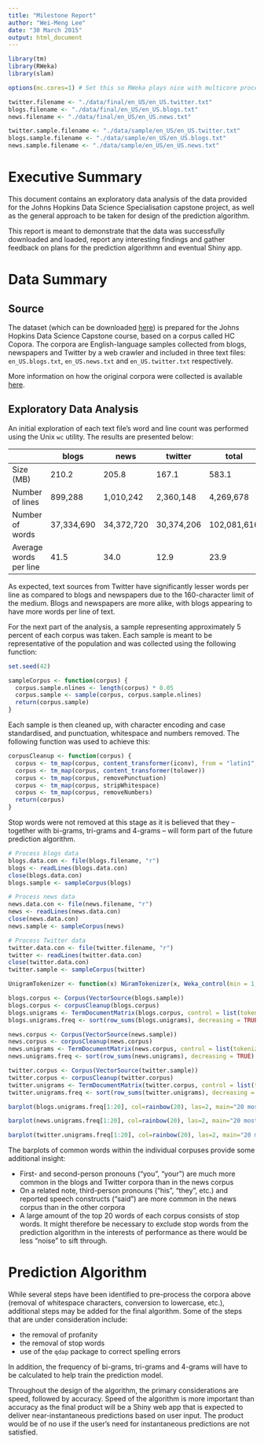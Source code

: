 ```yaml
---
title: "Milestone Report"
author: "Wei-Meng Lee"
date: "30 March 2015"
output: html_document
---
```


```r
library(tm)
library(RWeka)
library(slam)

options(mc.cores=1) # Set this so RWeka plays nice with multicore processors

twitter.filename <- "./data/final/en_US/en_US.twitter.txt"
blogs.filename <- "./data/final/en_US/en_US.blogs.txt"
news.filename <- "./data/final/en_US/en_US.news.txt"

twitter.sample.filename <- "./data/sample/en_US/en_US.twitter.txt"
blogs.sample.filename <- "./data/sample/en_US/en_US.blogs.txt"
news.sample.filename <- "./data/sample/en_US/en_US.news.txt"
```
# Executive Summary

This document contains an exploratory data analysis of the data provided for
the Johns Hopkins Data Science Specialisation capstone project, as well as the
general approach to be taken for design of the prediction algorithm. 

This report is meant to demonstrate that the data was successfully downloaded
and loaded, report any interesting findings and gather feedback on plans for the
prediction algorithmn and eventual Shiny app.

# Data Summary

## Source

The dataset (which can be downloaded [here](https://d396qusza40orc.cloudfront.net/dsscapstone/dataset/Coursera-SwiftKey.zip)) 
is prepared for the Johns Hopkins Data Science Capstone course, based on a 
corpus called HC Copora. The corpora are English-language samples collected 
from blogs, newspapers and Twitter by a web crawler and included in three text
files: `en_US.blogs.txt`, `en_US.news.txt` and `en_US.twitter.txt` respectively. 

More information on how the original corpora were collected is available [here](http://www.corpora.heliohost.org/aboutcorpus.html).

## Exploratory Data Analysis

An initial exploration of each text file's word and line count was performed 
using the Unix `wc` utility. The results are presented below:

|                        | blogs      | news       | twitter    | total       |
|------------------------|------------|------------|------------|-------------|
| Size (MB)              | 210.2      | 205.8      | 167.1      | 583.1       |
| Number of lines        | 899,288    | 1,010,242  | 2,360,148  | 4,269,678   |
| Number of words        | 37,334,690 | 34,372,720 | 30,374,206 | 102,081,616 |
| Average words per line | 41.5       | 34.0       | 12.9       | 23.9        |

As expected, text sources from Twitter have significantly lesser words per line
as compared to blogs and newspapers due to the 160-character limit of the 
medium. Blogs and newspapers are more alike, with blogs appearing to have more 
words per line of text.

For the next part of the analysis, a sample representing approximately 5 
percent of each corpus was taken. Each sample is meant to be representative of
the population and was collected using the following function:

```r
set.seed(42)

sampleCorpus <- function(corpus) {
  corpus.sample.nlines <- length(corpus) * 0.05
  corpus.sample <- sample(corpus, corpus.sample.nlines)
  return(corpus.sample)
}
```

Each sample is then cleaned up, with character encoding and case standardised,
and punctuation, whitespace and numbers removed. The following function was
used to achieve this:

```r
corpusCleanup <- function(corpus) {
  corpus <- tm_map(corpus, content_transformer(iconv), from = "latin1", to = "ASCII", sub = "")
  corpus <- tm_map(corpus, content_transformer(tolower))
  corpus <- tm_map(corpus, removePunctuation)
  corpus <- tm_map(corpus, stripWhitespace)
  corpus <- tm_map(corpus, removeNumbers)
  return(corpus)
}
```

Stop words were not removed at this stage as it is believed that they -- 
together with bi-grams, tri-grams and 4-grams -- will form part of the
future prediction algorithm.

```r
# Process blogs data
blogs.data.con <- file(blogs.filename, "r")
blogs <- readLines(blogs.data.con)
close(blogs.data.con)
blogs.sample <- sampleCorpus(blogs)

# Process news data
news.data.con <- file(news.filename, "r")
news <- readLines(news.data.con)
close(news.data.con)
news.sample <- sampleCorpus(news)

# Process Twitter data
twitter.data.con <- file(twitter.filename, "r")
twitter <- readLines(twitter.data.con)
close(twitter.data.con)
twitter.sample <- sampleCorpus(twitter)
```

```r
UnigramTokenizer <- function(x) NGramTokenizer(x, Weka_control(min = 1, max = 1))
```

```r
blogs.corpus <- Corpus(VectorSource(blogs.sample))
blogs.corpus <- corpusCleanup(blogs.corpus)
blogs.unigrams <- TermDocumentMatrix(blogs.corpus, control = list(tokenize = UnigramTokenizer))
blogs.unigrams.freq <- sort(row_sums(blogs.unigrams), decreasing = TRUE)

news.corpus <- Corpus(VectorSource(news.sample))
news.corpus <- corpusCleanup(news.corpus)
news.unigrams <- TermDocumentMatrix(news.corpus, control = list(tokenize = UnigramTokenizer))
news.unigrams.freq <- sort(row_sums(news.unigrams), decreasing = TRUE)

twitter.corpus <- Corpus(VectorSource(twitter.sample))
twitter.corpus <- corpusCleanup(twitter.corpus)
twitter.unigrams <- TermDocumentMatrix(twitter.corpus, control = list(tokenize = UnigramTokenizer))
twitter.unigrams.freq <- sort(row_sums(twitter.unigrams), decreasing = TRUE)
```

```r
barplot(blogs.unigrams.freq[1:20], col=rainbow(20), las=2, main="20 most frequently used words in blogs corpus")
```

```r
barplot(news.unigrams.freq[1:20], col=rainbow(20), las=2, main="20 most frequently used words in news corpus")
```

```r
barplot(twitter.unigrams.freq[1:20], col=rainbow(20), las=2, main="20 most frequently used words in Twitter corpus")
```

The barplots of common words within the individual corpuses provide some
additional insight:

* First- and second-person pronouns ("you", "your") are much more common in the
  blogs and Twitter corpora than in the news corpus
* On a related note, third-person pronouns ("his", "they", etc.) and reported
  speech constructs ("said") are more common in the news corpus than in the 
  other corpora
* A large amount of the top 20 words of each corpus consists of stop words. It
  might therefore be necessary to exclude stop words from the prediction 
  algorithm in the interests of performance as there would be less "noise" to
  sift through.
  
# Prediction Algorithm

While several steps have been identified to pre-process the corpora above
(removal of whitespace characters, conversion to lowercase, etc.), additional
steps may be added for the final algorithm. Some of the steps that are under
consideration include:

* the removal of profanity
* the removal of stop words
* use of the `qdap` package to correct spelling errors

In addition, the frequency of bi-grams, tri-grams and 4-grams will have to be
calculated to help train the prediction model.

Throughout the design of the algorithm, the primary considerations are speed,
followed by accuracy. Speed of the algorithm is more important than accuracy 
as the final product will be a Shiny web app that is expected to deliver 
near-instantaneous predictions based on user input. The product would be of no
use if the user's need for instantaneous predictions are not satisfied.